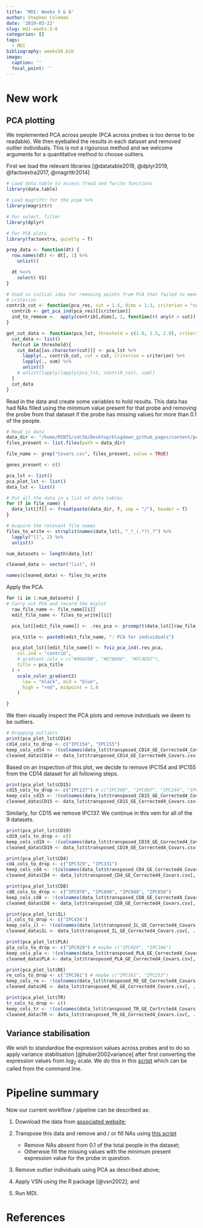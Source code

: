 ```yaml
---
title: 'MDI: Weeks 5 & 6'
author: Stephen Coleman
date: '2019-03-22'
slug: mdi-weeks-5-6
categories: []
tags:
  - MDI
bibliography: weeks56.bib
image:
  caption: ''
  focal_point: ''
---
```


# New work

## PCA plotting
We implemented PCA across people (PCA across probes is too dense to be readable). We then eyeballed the results in each dataset and removed outlier individuals. This is not a rigourous method and we welcome arguments for a quantitative method to choose outliers.

First we load the relevant libraries [@datatable2019, @dplyr2019, @factoextra2017, @magrittr2014]


```r
# Load data.table to access fread and fwrite functions
library(data.table)

# Load magrittr for the pipe %>%
library(magrittr)

# For select, filter
library(dplyr)

# For PCA plots
library(factoextra, quietly = T) 
```


```r
prep_data <- function(dt) {
  row.names(dt) <- dt[, 1] %>%
    unlist()

  dt %<>%
    select(-V1)
}

# Used in initial idea for removing points from PCA that failed to meet some 
# criterion
contrib_cut <- function(pca_res, cut = 1.5, dims = 1:3, criterion = "contrib"){
  contrib <- get_pca_ind(pca_res)[[criterion]]
  ind_to_remove <-  apply(contrib[,dims], 1, function(r) any(r > cut))
}

get_cut_data <- function(pca_lst, threshold = c(1.0, 1.5, 2.0), criterion = "contrib"){
  cut_data <- list()
  for(cut in threshold){
    cut_data[[as.character(cut)]] <- pca_lst %>% 
      lapply(., contrib_cut, cut = cut, criterion = criterion) %>% 
      lapply(., sum) %>% 
      unlist()
    # unlist(lapply(lapply(pca_lst, contrib_cut), sum))
  }
  cut_data
}
```

Read in the data and create some variables to hold results. This data has had NAs filled using the minimum value present for that probe and removing the probe from that dataset if the probe has missing values for more than 0.1 of the people.

```r
# Read in data
data_dir <- "/home/MINTS/sdc56/Desktop/blogdown_github_pages/content/post/weeks-5-6/Data"
files_present <- list.files(path = data_dir)

file_name <- grep("Covars.csv", files_present, value = TRUE)

genes_present <- c()

pca_lst <- list()
pca_plot_lst <- list()
data_lst <- list()

# Put all the data in a list of data tables
for (f in file_name) {
  data_lst[[f]] <- fread(paste(data_dir, f, sep = "/"), header = T)
}

# Acquire the relevant file names
files_to_write <- strsplit(names(data_lst), "_?_(.*?)_?") %>%
  lapply("[[", 2) %>%
  unlist()

num_datasets <- length(data_lst)

cleaned_data <- vector("list", 9)

names(cleaned_data) <- files_to_write
```

Apply the PCA.

```r
for (i in 1:num_datasets) {
# Carry out PCA and record the biplot
  raw_file_name <- file_name[[i]]
  edit_file_name <- files_to_write[[i]]

  pca_lst[[edit_file_name]] <- .res_pca <- prcomp(t(data_lst[[raw_file_name]][, -1]))

  pca_title <- paste0(edit_file_name, ": PCA for individuals")

  pca_plot_lst[[edit_file_name]] <- fviz_pca_ind(.res_pca,
    col.ind = "contrib",
    # gradient.cols = c("#00AFBB", "#E7B800", "#FC4E07"),
    title = pca_title
  ) +
    scale_color_gradient2(
      low = "black", mid = "blue",
      high = "red", midpoint = 1.0
    )

}
```

We then visually inspect the PCA plots and remove indviduals we deem to be outliers.

```r
# Dropping outliers
print(pca_plot_lst$CD14)
cd14_cols_to_drop <- c("IPC154", "IPC155")
keep_cols_cd14 <- !(colnames(data_lst$transposed_CD14_GE_Corrected4_Covars.csv) %in% cd14_cols_to_drop)
cleaned_data$CD14 <- data_lst$transposed_CD14_GE_Corrected4_Covars.csv[, ..keep_cols_cd14 ]
```

Based on an inspection of this plot, we decide to remove IPC154 and IPC155 from the CD14 dataset for all following steps.

```r
print(pca_plot_lst$CD15)
cd15_cols_to_drop <- c("IPC137") # c("IPC300", "IPC097", "IPC244", "IPC315", "IPC334", "IPC332", "IPC262", "IPC137")
keep_cols_cd15 <- !(colnames(data_lst$transposed_CD15_GE_Corrected4_Covars.csv) %in% cd15_cols_to_drop)
cleaned_data$CD15 <- data_lst$transposed_CD15_GE_Corrected4_Covars.csv[, ..keep_cols_cd15 ]
```

Similarly, for CD15 we remove IPC137. We continue in this vein for all of the 9 datasets.

```r
print(pca_plot_lst$CD19)
cd19_cols_to_drop <- c()
keep_cols_cd19 <- !(colnames(data_lst$transposed_CD19_GE_Corrected4_Covars.csv) %in% cd19_cols_to_drop)
cleaned_data$CD19 <- data_lst$transposed_CD19_GE_Corrected4_Covars.csv[, ..keep_cols_cd19 ]

print(pca_plot_lst$CD4)
cd4_cols_to_drop <- c("IPC329", "IPC331")
keep_cols_cd4 <- !(colnames(data_lst$transposed_CD4_GE_Corrected4_Covars.csv) %in% cd4_cols_to_drop)
cleaned_data$CD4 <- data_lst$transposed_CD4_GE_Corrected4_Covars.csv[, ..keep_cols_cd4 ]

print(pca_plot_lst$CD8)
cd8_cols_to_drop <- c("IPC078", "IPC049", "IPC048", "IPC050")
keep_cols_cd8 <- !(colnames(data_lst$transposed_CD8_GE_Corrected4_Covars.csv) %in% cd8_cols_to_drop)
cleaned_data$CD8 <- data_lst$transposed_CD8_GE_Corrected4_Covars.csv[, ..keep_cols_cd8 ]

print(pca_plot_lst$IL)
il_cols_to_drop <- c("IPC434")
keep_cols_il <- !(colnames(data_lst$transposed_IL_GE_Corrected4_Covars.csv) %in% il_cols_to_drop)
cleaned_data$IL <- data_lst$transposed_IL_GE_Corrected4_Covars.csv[, ..keep_cols_il ]

print(pca_plot_lst$PLA)
pla_cols_to_drop <- c("IPC029") # maybe c("IPC029", "IPC106")
keep_cols_pla <- !(colnames(data_lst$transposed_PLA_GE_Corrected4_Covars.csv) %in% pla_cols_to_drop)
cleaned_data$PLA <- data_lst$transposed_PLA_GE_Corrected4_Covars.csv[, ..keep_cols_pla ]

print(pca_plot_lst$RE)
re_cols_to_drop <- c("IPC361") # maybe c("IPC361", "IPC253")
keep_cols_re <- !(colnames(data_lst$transposed_RE_GE_Corrected4_Covars.csv) %in% re_cols_to_drop)
cleaned_data$RE <- data_lst$transposed_RE_GE_Corrected4_Covars.csv[, ..keep_cols_re ]

print(pca_plot_lst$TR)
tr_cols_to_drop <- c()
keep_cols_tr <- !(colnames(data_lst$transposed_TR_GE_Cortrcted4_Covars.csv) %in% tr_cols_to_drop)
cleaned_data$TR <- data_lst$transposed_TR_GE_Corrected4_Covars.csv[, ..keep_cols_re ]
```

## Variance stabilisation

We wish to standardise the expresison values across probes and to do so apply variance stabilisation [@huber2002variance] after first converting the expression values from $log_2$ scale. We do this in this [script](https://github.com/stcolema/ra_chris_wallace/blob/master/Data_prep/apply_vsn.R) which can be called from the command line.

# Pipeline summary
Now our current workflow / pipeline can be described as:

1. Download the data from [associated website](http://139.165.108.18/srv/genmol/permanent/1be6993fe41c12a051c9244d67c91da2be49e5dd26a6cd79f442bc006971e2ef/CEDAR_GE/GE_Corr/crohn-index.html);
2. Transpose this data and remove and / or fill NAs using [this script](https://github.com/stcolema/ra_chris_wallace/blob/master/Data_prep/matrix_transposer.R)

    * Remove NAs absent from 0.1 of the total people in the dataset;
    * Otherwsie fill the missing values with the minimum present expression value for the probe in question.
3. Remove outlier individuals using PCA as described above;
4. Apply VSN using the R package [@vsn2002]; and
5. Run MDI.

# References


